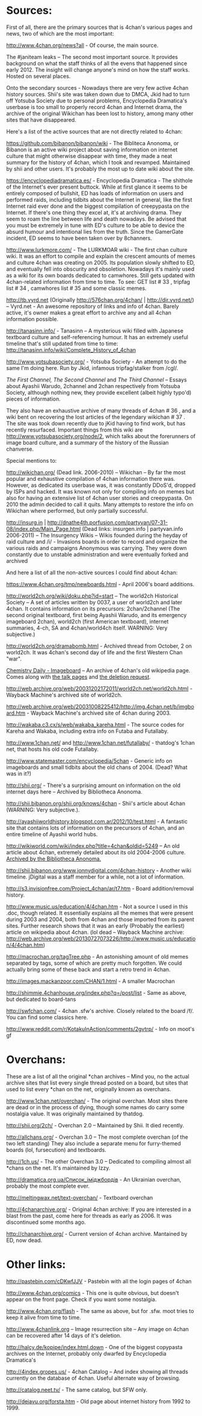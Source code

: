 = Sources: =

First of all, there are the primary sources that is 4chan's various pages and news, two of which are the most important:

http://www.4chan.org/news?all - Of course, the main source.

The #janiteam leaks – The second most important source. It provides background on what the staff thinks of all the evens that happened since early 2012. The insight will change anyone's mind on how the staff works. Hosted on several places.

Onto the secondary sources - Nowadays there are very few active 4chan history sources. Shii's site was taken down due to DMCA, Jkid had to turn off Yotsuba Society due to personal problems, Encyclopedia Dramatica's userbase is too small to properly record 4chan and Internet drama, the archive of the original Wikichan has been lost to history, among many other sites that have disappeared.

Here's a list of the active sources that are not directly related to 4chan:

https://github.com/bibanon/bibanon/wiki - The Bibliteca Anonoma, or Bibanon is an active wiki project about saving information on internet culture that might otherwise disappear with time, they made a neat summary for the history of 4chan, which I took and revamped. Maintained by shii and other users. It's probably the most up to date wiki about the site.

[https://encyclopediadramatica.es/Main_Page https://encyclopediadramatica.es/] - Encyclopedia Dramatica - The shithole of the Internet's ever present buttock. While at first glance it seems to be entirely composed of bullshit, ED has loads of information on users and performed raids, including tidbits about the Internet in general, like the first Internet raid ever done and the biggest compilation of creepypasta on the Internet. If there's one thing they excel at, it's at archiving drama. They seem to roam the line between life and death nowadays. Be advised that you must be extremely in tune with ED's culture to be able to device the absurd humour and intentional lies from the truth. Since the GamerGate incident, ED seems to have been taken over by 8channers.

[http://www.lurkmore.com/wiki/Main_Page http://www.lurkmore.com/] - The LURKMOAR wiki - The first chan culture wiki. It was an effort to compile and explain the crescent amounts of memes and culture 4chan was creating on 2005. Its population slowly shifted to ED, and eventually fell into obscurity and obsoletion. Nowadays it's mainly used as a wiki for its own boards dedicated to camwhores. Still gets updated with 4chan-related information from time to time. To see: GET list # 33 , tripfag list # 34 , camwhores list # 35 and some classic memes.

[http://tb.vyrd.net/ http://tb.vyrd.net] (Originally http://576chan.org/4chan/ | http://dir.vyrd.net/) – Vyrd.net - An awesome repository of links and info of 4chan. Barely active, it's owner makes a great effort to archive any and all 4chan information possible.

http://tanasinn.info/ - Tanasinn – A mysterious wiki filled with Japanese textboard culture and self-referencing humour. It has an extremely useful timeline that's still updated from time to time: http://tanasinn.info/wiki/Complete_History_of_4chan

http://www.yotsubasociety.org/ - Yotsuba Society - An attempt to do the same I'm doing here. Run by Jkid, infamous tripfag/stalker from /cgl/.

''The First Channel, The Second Channel'' and ''The Third Channel'' – Essays about Ayashii Warudo, 2channel and 2chan respectively from Yotsuba Society, although nothing new, they provide excellent (albeit highly typo'd) pieces of information.

They also have an exhaustive archive of many threads of 4chan # 36 , and a wiki bent on recovering the lost articles of the legendary wikichan # 37 . The site was took down recently due to jKid having to find work, but has recently resurfaced. Important things from this wiki are http://www.yotsubasociety.org/node/2, which talks about the forerunners of image board culture, and a summary of the history of the Russian chanverse.

Special mentions to:

http://wikichan.org/ (Dead link. 2006-2010) – Wikichan – By far the most popular and exhaustive compilation of 4chan information there was. However, as dedicated its userbase was, it was constantly DDoS'd, dropped by ISPs and hacked. It was known not only for compiling info on memes but also for having an extensive list of 4chan user stories and creepypasta. On 2010 the admin decided to call it quits. Many attempts to restore the info on Wikichan where performed, but only partially successful.

http://insurg.in | http://dnathe4th.porfusion.com/partyvan/07-31-08/index.php/Main_Page.html (Dead links: insurgen.info | partyvan.info 2006-2011) – The Insurgency Wikis – Wikis founded during the heyday of raid culture and /i/ - Invasions boards in order to record and organize the various raids and campaigns Anonymous was carrying. They were down constantly due to unstable administration and were eventually forked and archived

And here a list of all the non-active sources I could find about 4chan:

https://www.4chan.org/tmp/newboards.html - April 2006's board additions.

http://world2ch.org/wiki/doku.php?id=start – The world2ch Historical Society – A set of articles written by 0037, a user of world2ch and later 4chan. It contains information on its precursors: 2chan/2channel (The second original textboard, first being Ayashii Warudo, and its emergency imageboard 2chan), world2ch (first American textboard), internet summaries, 4-ch, SA and 4chan/world4ch itself. WARNING: Very subjective.)

http://world2ch.org/dramabomb.html - Archived thread from October, 2 on world2ch. It was 4chan's second day of life and the first Western Chan &quot;war&quot;.

[https://web.archive.org/web/20120502135140/http://www.chemistrydaily.com/chemistry/Imageboard Chemistry Daily - Imageboard] – An archive of 4chan's old wikipedia page. Comes along with [http://www.chemistrydaily.com/chemistry/Talk:4chan the talk pages] and [http://www.chemistrydaily.com/chemistry/Talk:4chan/delete the deletion request].

http://web.archive.org/web/20031202172011/world2ch.net/world2ch.html - Wayback Machine's archived site of world2ch.

http://web.archive.org/web/20031008225412/http://img.4chan.net/b/imgboard.htm - Wayback Machine's archived site of 4chan during 2003.

http://wakaba.c3.cx/s/web/wakaba_kareha.html - The source codes for Kareha and Wakaba, including extra info on Futaba and Futallaby.

http://www.1chan.net/ and http://www.1chan.net/futallaby/ - thatdog's 1chan net, that hosts his old code Futallaby.

http://www.statemaster.com/encyclopedia/5chan - Generic info on imageboards and small tidbits about the old chans of 2004. (Dead? What was in it?)

[http://shii.bibanon.org/ http://shii.org/] - There's a surprising amount on information on the old internet days here – Archived by Bibliotheca Anonoma.

http://shii.bibanon.org/shii.org/knows/4chan - Shii's article about 4chan (WARNING: Very subjective.).

http://ayashiiworldhistory.blogspot.com.ar/2012/10/test.html - A fantastic site that contains lots of information on the precursors of 4chan, and an entire timeline of Ayashii world hubs.

http://wikiworld.com/wiki/index.php?title=4chan&oldid=5249 – An old article about 4chan, extremely detailed about its old 2004-2006 culture. [https://github.com/bibanon/bibanon/wiki/WikiWorld-4chan-Article Archived by the Bibliotheca Anonoma.]

http://shii.bibanon.org/www.jonnydigital.com/4chan-history - Another wiki timeline. jDigital was a staff member for a while, not a lot of information.

http://s3.invisionfree.com/Project_4chan/ar/t7.htm - Board addition/removal history.

http://www.music.us/education/4/4chan.htm - Not a source I used in this .doc, though related. It essentially explains all the memes that were present during 2003 and 2004, both from 4chan and those imported from its parent sites. Further research shows that it was an early (Probably the earliest) article on wikipedia about 4chan. (lol dead – Wayback Machine archive: http://web.archive.org/web/20130727073226/http://www.music.us/education/4/4chan.htm)

http://macrochan.org/tagTree.php - An astonishing amount of old memes separated by tags, some of which are pretty much forgotten. We could actually bring some of these back and start a retro trend in 4chan.

http://images.mackanzoor.com/CHAN/1.html - A smaller Macrochan

http://shimmie.4chanhouse.org/index.php?q=/post/list - Same as above, but dedicated to board-tans

http://swfchan.com/ - 4chan .sfw's archive. Closely related to the board /f/. You can find some classics here.

http://www.reddit.com/r/KotakuInAction/comments/2gvtrp/ - Info on moot's gf

= Overchans: =

These are a list of all the original *chan archives – Mind you, no the actual archive sites that list every single thread posted on a board, but sites that used to list every *chan on the net, originally known as overchans.

http://www.1chan.net/overchan/ - The original overchan. Most sites there are dead or in the process of dying, though some names do carry some nostalgia value. It was originally maintained by thatdog.

http://shii.org/2ch/ - Overchan 2.0 – Maintained by Shii. It died recently.

http://allchans.org/ - Overchan 3.0 – The most complete overchan (of the two left standing) They also include a separate menu for furry-themed boards (lol, fursecution) and textboards.

http://1ch.us/ - The other Overchan 3.0 – Dedicated to compiling almost all *chans on the net. It's maintained by Izzy.

[http://dramatica.org.ua/%D0%A1%D0%BF%D0%B8%D1%81%D0%BE%D0%BA_%D1%96%D0%BC%D1%96%D0%B4%D0%B6%D0%B1%D0%BE%D1%80%D0%B4%D1%96%D0%B2 http://dramatica.org.ua/Список_іміджбордів] - An Ukrainian overchan, probably the most complete ever.

http://meltingwax.net/text-overchan/ - Textboard overchan

http://4chanarchive.org/ - Original 4chan archive: If you are interested in a blast from the past, come here for threads as early as 2006. It was discontinued some months ago.

http://chanarchive.org/ - Current version of 4chan archive. Mantained by ED, now dead.

= Other links: =

http://pastebin.com/cDKwfJJV - Pastebin with all the login pages of 4chan

http://www.4chan.org/comics - This one is quite obvious, but doesn't appear on the front page. Check if you want some nostalgia.

http://www.4chan.org/flash - The same as above, but for .sfw. moot tries to keep it alive from time to time.

[http://www.4chanlink.org/ http://www.4chanlink.org] – Image resurrection site – Any image on 4chan can be recovered after 14 days of it's deletion.

http://halcy.de/kopipe/index.html.down - One of the biggest copypasta archives on the Internet, probably only dwarfed by Encyclopedia Dramatica's

http://4index.gropes.us/ - 4chan Catalog – And index showing all threads currently on the database of 4chan. Useful alternate way of browsing.

http://catalog.neet.tv/ - The same catalog, but SFW only.

http://dejavu.org/forsta.htm - Old page about internet history from 1992 to 1999.